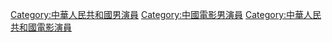 [[Category:中華人民共和國男演員|Category:中華人民共和國男演員]]
[[Category:中國電影男演員|Category:中國電影男演員]]
[[Category:中華人民共和國電影演員|Category:中華人民共和國電影演員]]